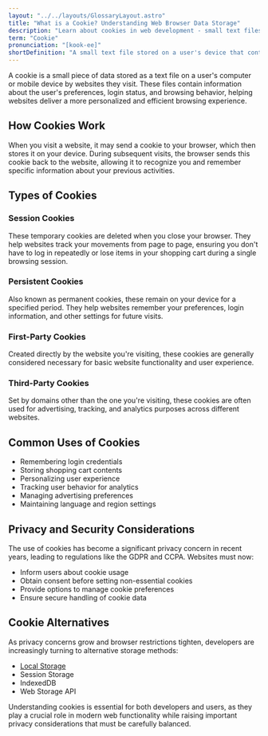 ```yaml
---
layout: "../../layouts/GlossaryLayout.astro"
title: "What is a Cookie? Understanding Web Browser Data Storage"
description: "Learn about cookies in web development - small text files that store user data and preferences to enhance website functionality and user experience."
term: "Cookie"
pronunciation: "[kook-ee]"
shortDefinition: "A small text file stored on a user's device that contains data about their browsing preferences and activity on a specific website."
---
```


A cookie is a small piece of data stored as a text file on a user's computer or mobile device by websites they visit. These files contain information about the user's preferences, login status, and browsing behavior, helping websites deliver a more personalized and efficient browsing experience.

## How Cookies Work

When you visit a website, it may send a cookie to your browser, which then stores it on your device. During subsequent visits, the browser sends this cookie back to the website, allowing it to recognize you and remember specific information about your previous activities.

## Types of Cookies

### Session Cookies
These temporary cookies are deleted when you close your browser. They help websites track your movements from page to page, ensuring you don't have to log in repeatedly or lose items in your shopping cart during a single browsing session.

### Persistent Cookies
Also known as permanent cookies, these remain on your device for a specified period. They help websites remember your preferences, login information, and other settings for future visits.

### First-Party Cookies
Created directly by the website you're visiting, these cookies are generally considered necessary for basic website functionality and user experience.

### Third-Party Cookies
Set by domains other than the one you're visiting, these cookies are often used for advertising, tracking, and analytics purposes across different websites.

## Common Uses of Cookies

- Remembering login credentials
- Storing shopping cart contents
- Personalizing user experience
- Tracking user behavior for analytics
- Managing advertising preferences
- Maintaining language and region settings

## Privacy and Security Considerations

The use of cookies has become a significant privacy concern in recent years, leading to regulations like the GDPR and CCPA. Websites must now:

- Inform users about cookie usage
- Obtain consent before setting non-essential cookies
- Provide options to manage cookie preferences
- Ensure secure handling of cookie data

## Cookie Alternatives

As privacy concerns grow and browser restrictions tighten, developers are increasingly turning to alternative storage methods:

- [Local Storage](/glossary/local-storage)
- Session Storage
- IndexedDB
- Web Storage API

Understanding cookies is essential for both developers and users, as they play a crucial role in modern web functionality while raising important privacy considerations that must be carefully balanced.